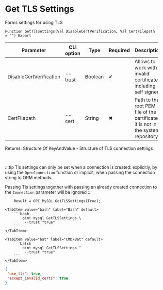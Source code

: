 ﻿---
sidebar_position: 6
description: Get TLS Settings and other functions to work with MySQL in the Open Integration Package, a free open-source integration library for 1C:Enterprise 8, OneScript and CLI
keywords: [1C, 1С, 1С:Enterprise, 1С:Enterprise 8.3, API, Integration, Services, Exchange, OneScript, CLI, MySQL]
---


# Get TLS Settings
 Forms settings for using TLS



`Function GetTlsSettings(Val DisableCertVerification, Val CertFilepath = "") Export`

  | Parameter | CLI option | Type | Required | Description |
  |-|-|-|-|-|
  | DisableCertVerification | --trust | Boolean | &#x2714; | Allows to work with invalid certificates, including self signed |
  | CertFilepath | --cert | String | &#x2716; | Path to the root PEM file of the certificate if it is not in the system repository |

  
  Returns:  Structure Of KeyAndValue - Structure of TLS connection settings

<br/>

:::tip
Tls settings can only be set when a connection is created: explicitly, by using the `OpenConnection` function or implicit, when passing the connection string to ORM methods.

Passing Tls settings together with passing an already created connection to the `Connection` parameter will be ignored
:::
<br/>



```bsl title="1C:Enterprise/OneScript code example"
    Result = OPI_MySQL.GetTLSSettings(True);
```
 

 <Tabs>
  
    <TabItem value="bash" label="Bash" default>
        ```bash
            oint mysql GetTLSSettings \
             --trust "true"
        ```
    </TabItem>
  
    <TabItem value="bat" label="CMD/Bat" default>
        ```batch
            oint mysql GetTLSSettings ^
             --trust "true"
        ```
    </TabItem>
</Tabs>


```json title="Result"
{
 "use_tls": true,
 "accept_invalid_certs": true
}
```
